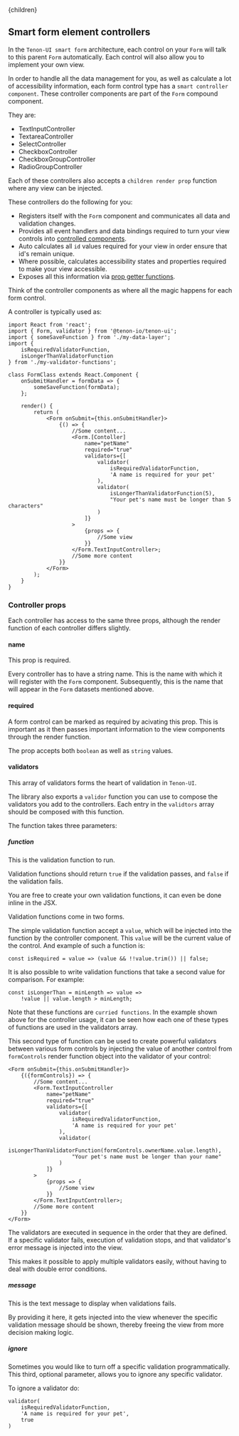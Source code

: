 

<Layout>
    <Helmet>
        <title>Tenon-ui | Smart form element controllers</title>
    </Helmet>{children}
</Layout>

## Smart form element controllers
In the `Tenon-UI smart form` architecture, each control on your `Form` will talk to this parent `Form`
automatically. Each control will also allow you to implement your own view.

In order to handle all the data management for you, as well as calculate a lot of accessibility information,
each form control type has a `smart controller component`. These controller components are part of the `Form`
compound component.

They are:
- TextInputController
- TextareaController
- SelectController
- CheckboxController
- CheckboxGroupController
- RadioGroupController

Each of these controllers also accepts a `children render prop` function where any view can be injected.

These controllers do the following for you:
- Registers itself with the `Form` component and communicates all data and validation changes.
- Provides all event handlers and data bindings required to turn your view controls into [controlled components](https://reactjs.org/docs/forms.html#controlled-components).
- Auto calculates all `id` values required for your view in order ensure that id's remain unique.
- Where possible, calculates accessibility states and properties required to make your view accessible.
- Exposes all this information via [prop getter functions](https://blog.kentcdodds.com/how-to-give-rendering-control-to-users-with-prop-getters-549eaef76acf).

Think of the controller components as where all the magic happens for each form control.

A controller is typically used as:

```
import React from 'react';
import { Form, validator } from '@tenon-io/tenon-ui';
import { someSaveFunction } from './my-data-layer';
import {
    isRequiredValidatorFunction,
    isLongerThanValidatorFunction
} from './my-validator-functions';

class FormClass extends React.Component {
    onSubmitHandler = formData => {
        someSaveFunction(formData);
    };

    render() {
        return (
            <Form onSubmit={this.onSubmitHandler}>
                {() => {
                    //Some content...
                    <Form.[Contoller]
                        name="petName"
                        required="true"
                        validators={[
                            validator(
                                isRequiredValidatorFunction,
                                'A name is required for your pet'
                            ),
                            validator(
                                isLongerThanValidatorFunction(5),
                                "Your pet's name must be longer than 5 characters"
                            )
                        ]}
                    >
                        {props => {
                            //Some view
                        }}
                    </Form.TextInputController>;
                    //Some more content
                }}
            </Form>
        );
    }
}
```

### Controller props
Each controller has access to the same three props, although the render function of each controller differs slightly.

#### name
This prop is required.

Every controller has to have a string name. This is the name with which it will register with the `Form` component. Subsequently,
this is the name that will appear in the `Form` datasets mentioned above. 

#### required
A form control can be marked as required by acivating this prop. This is important as it then passes important information 
to the view components through the render function.

The prop accepts both `boolean` as well as `string` values.

#### validators
This array of validators forms the heart of validation in `Tenon-UI`. 

The library also exports a `validor` function you can use to compose the validators you add to the controllers. Each
entry in the `validtors` array should be composed with this function.

The function takes three parameters:

##### function 
This is the validation function to run. 

Validation functions should return `true` if the validation passes, and `false` if the validation fails.

You are free to create your own validation functions, it can even be done inline in the JSX.

Validation functions come in two forms.

The simple validation function accept a `value`, which will be injected into the function by the 
controller component. This `value` will be the current value of the control. And example of such a function
is:

```
const isRequired = value => (value && !!value.trim()) || false;
```

It is also possible to write validation functions that take a second value for comparison. For example:

```
const isLongerThan = minLength => value =>
    !value || value.length > minLength;
```

Note that these functions are `curried functions`. In the example shown above for the controller usage, it 
can be seen how each one of these types of functions are used in the validators array.

This second type of function can be used to create powerful validators between various form controls by
injecting the value of another control from `formControls` render function object into the validator of 
your control:

```
<Form onSubmit={this.onSubmitHandler}>
    {({formControls}) => {
        //Some content...
        <Form.TextInputController
            name="petName"
            required="true"
            validators={[
                validator(
                    isRequiredValidatorFunction,
                    'A name is required for your pet'
                ),
                validator(
                    isLongerThanValidatorFunction(formControls.ownerName.value.length),
                    "Your pet's name must be longer than your name"
                )
            ]}
        >
            {props => {
                //Some view
            }}
        </Form.TextInputController>;
        //Some more content
    }}
</Form>
```

The validators are executed in sequence in the order that they are defined. If a specific validator fails,
execution of validation stops, and that validator's error message is injected into the view.

This makes it possible to apply multiple validators easily, without having to deal with double error
conditions.

##### message

This is the text message to display when validations fails.

By providing it here, it gets injected into the view whenever the specific validation message should
be shown, thereby freeing the view from more decision making logic.

##### ignore

Sometimes you would like to turn off a specific validation programmatically. This third, optional
parameter, allows you to ignore any specific validator. 

To ignore a validator do:

```
validator(
    isRequiredValidatorFunction,
    'A name is required for your pet',
    true
)
```

